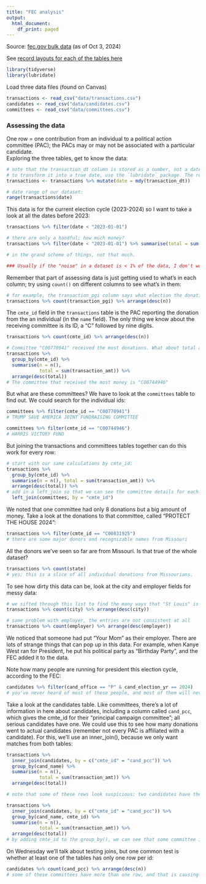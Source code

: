 ```yaml
---
title: "FEC analysis"
output:
  html_document:
    df_print: paged
---
```


Source: [fec.gov bulk data](https://www.fec.gov/data/browse-data/?tab=bulk-data) 
(as of Oct 3, 2024)

See [record layouts for each of the tables here](https://docs.google.com/spreadsheets/d/1SfVu8I58P6sU8NVA9NXHlXKFdKDpFUAMzcE_QzSTVL0/edit?usp=sharing)

```r
library(tidyverse)
library(lubridate)
```

Load three data files (found on Canvas)
```r
transactions <- read_csv("data/transactions.csv")
candidates <- read_csv("data/candidates.csv")
committees <- read_csv("data/committees.csv")
```
### Assessing the data
One row = one contribution from an individual to a political action committee (PAC); the PACs may or may not be associated with a particular candidate.
\
Exploring the three tables, get to know the data:
```r
# note that the transaction_dt column is stored as a number, not a date. 
# to transform it into a true date, use the `lubridate` package. The relevant functions in `lubridate` mimic the *current* format of the date. In our data, it's MMDDYYYY, so we'll use the mdy() function:
transactions <- transactions %>% mutate(date = mdy(transaction_dt))

# date range of our dataset: 
range(transactions$date)
```

This data is for the current election cycle (2023-2024) so I want to take a look at all the dates before 2023:
```r
transactions %>% filter(date < "2023-01-01")

# there are only a handful; how much money? 
transactions %>% filter(date < "2023-01-01") %>% summarise(total = sum(transaction_amt))

# in the grand scheme of things, not that much. 

### Usually if the "noise" in a dataset is < 1% of the data, I don't worry about it, though it's a judgment call. 
```

Remember that part of assessing data is just getting used to what's in each column; try using `count()` on different columns to see what's in them:
```r
# for example, the transaction_pgi column says what election the donation is assigned to (P is for Primary, G for General, etc)
transactions %>% count(transaction_pgi) %>% arrange(desc(n))
```

The `cmte_id` field in the `transactions` table is the PAC reporting the donation from the an individual (in the `name` field). The only thing we know about the receiving committee is its ID, a "C" followed by nine digits. 
```r
transactions %>% count(cmte_id) %>% arrange(desc(n))

# Committee "C00770941" received the most donations. What about total amount of money? For that we need to switch from count() - which only counts rows - to group_by() and summarise():
transactions %>% 
  group_by(cmte_id) %>% 
  summarise(n = n(),
            total = sum(transaction_amt)) %>% 
  arrange(desc(total))
# The committee that received the most money is "C00744946"
```
But what are these committees? We have to look at the `committees` table to find out. We could search for the individual ids:
```r
committees %>% filter(cmte_id == "C00770941")
# TRUMP SAVE AMERICA JOINT FUNDRAISING COMMITTEE

committees %>% filter(cmte_id == "C00744946")
# HARRIS VICTORY FUND 
```

But joining the transactions and committees tables together can do this work for every row:
```r
# start with our same calculations by cmte_id:
transactions %>%
  group_by(cmte_id) %>% 
  summarise(n = n(), total = sum(transaction_amt)) %>% 
  arrange(desc(total)) %>% 
# add in a left_join so that we can see the committee details for each row:
  left_join(committees, by = "cmte_id")
```
We noted that one committee had only 8 donations but a big amount of money. Take a look at the donations to that committee, called "PROTECT THE HOUSE 2024":
```r
transactions %>% filter(cmte_id == "C00831925")
# there are some major donors and recognizable names from Missouri
```

All the donors we've seen so far are from Missouri. Is that true of the whole dataset?
```r
transactions %>% count(state)
# yes; this is a slice of all individual donations from Missourians.
```

To see how dirty this data can be, look at the city and employer fields for messy data:
```r
# we sifted through this list to find the many ways that "St Louis" is represented:
transactions %>% count(city) %>% arrange(desc(city))

# same problem with employer, the entries are not consistent at all
transactions %>% count(employer) %>% arrange(desc(employer))
```
We noticed that someone had put "Your Mom" as their employer. There are lots of strange things that can pop up in this data. For example, when Kanye West ran for President, he put his political party as "Birthday Party", and the FEC added it to the data. 

Note how many people are running for president this election cycle, according to the FEC:
```r
candidates %>% filter(cand_office == "P" & cand_election_yr == 2024)
# you've never heard of most of these people, and most of them will never get any traction with their campaigns. Some of them aren't serious contenders. 
```

Take a look at the candidates table. Like committees, there's a lot of information in here about candidates, including a column called `cand_pcc`, which gives the cmte_id for their "principal campaign committee"; all serious candidates have one. We could use this to see how many donations went to actual candidates (remember not every PAC is affiliated with a candidate). For this, we'll use an inner_join(), because we only want matches from both tables:
```r
transactions %>% 
  inner_join(candidates, by = c("cmte_id" = "cand_pcc")) %>% 
  group_by(cand_name) %>% 
  summarise(n = n(), 
            total = sum(transaction_amt)) %>% 
  arrange(desc(total))

# note that some of these rows look suspicious; two candidates have the same exact number of donations and the same amount. When you see something like this, be skeptical and explore what's going on!

transactions %>% 
  inner_join(candidates, by = c("cmte_id" = "cand_pcc")) %>% 
  group_by(cand_name, cmte_id) %>% 
  summarise(n = n(), 
            total = sum(transaction_amt)) %>% 
  arrange(desc(total))
# by adding cmte_id to the group_by(), we can see that some committee ids are associated with two candidate names. 
```
On Wednesday we'll talk about testing joins, but one common test is whether at least one of the tables has only one row per id:
```r
candidates %>% count(cand_pcc) %>% arrange(desc(n))
# some of these committees have more than one row, and that is causing a problem in our results.
```








